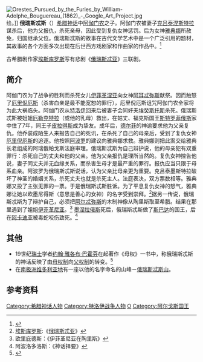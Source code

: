 [[Image:Orestes_Pursued_by_the_Furies_by_William-Adolphe_Bouguereau_(1862)_-_Google_Art_Project.jpg|thumb]]绘。]]
'''俄瑞斯忒斯'''（{{lang-grc| Ὀρέστης}}）[[希腊神话|希腊神话]]中[[阿伽门农|阿伽门农]]之子。阿伽门农被妻子[[克吕泰涅斯特拉|克吕泰涅斯特拉]]谋杀后，他为父报仇，杀死亲母，因此受到复仇女神惩罚。后为女神[[雅典娜|雅典娜]]所赦免，归国继承父位。俄瑞斯忒斯的故事在古代文学艺术中是一个广泛引用的题材，其故事的各个方面多次出现在后世西方戏剧家和作曲家的作品中。<ref>{{cite book zh |author=|title=《大不列颠百科全书：国际中文版·第十七卷》|format=M|edition=1 |location=北京 |publisher=中国大百科全书出版社 |date=1999年4月 |pages=445页 |id= ISBN 7-5000-6060-2}}</ref>

古希腊剧作家[[埃斯库罗斯|埃斯库罗斯]]写有悲剧《[[俄瑞斯忒亚|俄瑞斯忒亚]]》三联剧。
==简介==
阿伽门农为了战争的胜利而杀死女儿[[伊菲革涅亚|伊菲革涅亚]]向女神[[阿耳忒弥斯|阿耳忒弥斯]]献祭。因而触怒了[[厄里倪厄斯|厄里倪厄斯]]（杀害血亲是最不能宽恕的罪行），厄里倪厄斯诅咒阿伽门农全家将为此大祸临头。阿伽门农从[[特洛伊|特洛伊]]回来后被妻子会同奸夫[[埃癸斯托斯|埃癸斯托斯]]杀死。俄瑞斯忒斯被姐姐[[厄勒克特拉|厄勒克特拉]]（或他的乳母）救出，在姑丈、福克斯国王[[斯特罗菲俄斯|斯特罗菲俄斯]]家中住了7年，同王子[[皮拉得斯|皮拉得斯]]成为挚友。成年后，[[德尔菲|德尔菲]]的神谕要求他为父亲复仇。他乔装成陌生人来报告自己的死讯，在杀死了自己的母亲后，受到了复仇女神[[厄里倪厄斯|厄里倪厄斯]]的追逐。他按照[[阿波罗|阿波罗]]的建议向雅典娜求救。雅典娜则把此案交给雅典长老组成的阿瑞俄帕戈斯法庭审理。俄瑞斯忒斯为自己辩护说，他的母亲犯有双重罪行：杀死自己的丈夫和他的父亲。他为父亲报仇是理所当然的。复仇女神控告他说，妻子同丈夫并无血缘关系，而杀害生母才是最严重的罪行。报仇应当只限于母系血亲。阿波罗为俄瑞斯忒斯说话，认为父亲比母亲更为重要。克吕泰墨斯特拉破坏了神圣的婚姻关系，杀死丈夫也就是杀死主人。法庭表决，双方票数相等。雅典娜又投了主张无罪的一票。于是俄瑞斯忒斯胜诉。为了平息复仇女神的怒气，雅典娜让她以欧墨尼得斯（意思是善心的女神）的名字受到崇拜。<ref>[[埃斯库罗斯|埃斯库罗斯]]:《[[俄瑞斯忒亚|俄瑞斯忒亚]]》</ref>据另一传说，俄瑞斯忒斯为了辩护自己，必须把[[阿尔忒弥斯|阿尔忒弥斯]]的木制神像从陶里斯取至希腊。结果在那里遇到了姐姐[[伊菲革尼亚|伊菲革尼亚]]。<ref>欧里庇德斯：《伊菲革尼亚在陶里斯》</ref>
[[墨涅拉俄斯|墨涅拉俄斯]]死后，俄瑞斯忒斯做了[[斯巴达|斯巴达]]的国王，后在[[阿卡迪亚|阿卡迪亚]]被毒蛇咬伤致死。<ref>阿波洛多洛斯：《神话择要》</ref>

==其他==
*19世纪[[瑞士|瑞士]]学者[[约翰·雅各布·巴霍芬|约翰·雅各布·巴霍芬]]在起著作《母权》一书中，称俄瑞斯忒斯的神话反映了由[[母权制|母权制]]向[[父权制|父权制]]的转变。<ref>{{cite book zh |author=|title=《世界神话辞典》|format=M|edition=1 |location=沈阳 |publisher= 辽宁人民出版社 |date=1989年11月 |pages=715页 |id= ISBN 7-205-00960-X}}</ref>
*在[[南极洲|南极洲]][[维多利亚地|维多利亚地]]有一座以他的名字命名的山峰－[[俄瑞斯忒斯山|俄瑞斯忒斯山]]。
==参考资料==
{{reflist}}
{{Authority control}}
{{希腊英雄}}
{{Characters in the Iliad}}
{{Characters in the Odyssey}}

[[Category:希腊神话人物|Category:希腊神话人物]]
[[Category:特洛伊战争人物|Category:特洛伊战争人物]]
[[Category:希臘神話中的國王|O]]
[[Category:阿尔戈斯国王|Category:阿尔戈斯国王]]